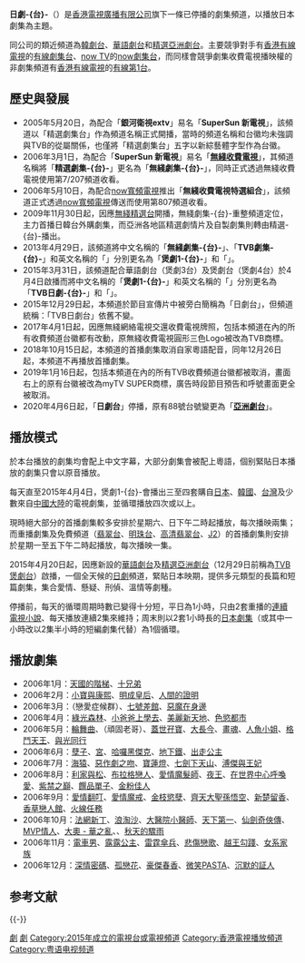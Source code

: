 {{UTC+8}}
{{頻道資訊
| 頻道名稱         = 日劇-{台}-<br/>{{lang|en|Japanese Drama}}
| 頻道圖片檔案     = TVB_Japanese_Drama_2017_logo.png
| 頻道圖片尺寸     = 
| 頻道圖片名稱     = 日劇台2017年-2019年台徽
| 所屬國家        =
| 所屬國家或地區   = {{HK}}
| 總部所在         = {{HK}}[[將軍澳|將軍澳]]
| 播放地區         = [[香港|香港]]
| 成立日期         = 
| 試播日期         = 
| 開播日期         = 2015年4月4日
| 停播日期         = 2020年4月6日
| 頻道語言         = 粵語
| 頻道呼號         = 
| 頻道類別         = 電視劇
| 視頻格式         = 標清：[[576i|576i]] [[縱橫比_(圖像)|4:3]]<br />高清：[[1080i|1080i]] [[縱橫比_(圖像)|16:9]]
| 收視率           = 
| 收視率調查時間   = 
| 收視率資料來源   = 
| 頻道口號         = 
| 擁有者           = [[電視廣播有限公司|電視廣播有限公司]]
| 持股者           = 
| 被取代名稱     = [[亞洲劇台|亞洲劇台]]
| 集團同類頻道     = [[韓劇台|韓劇台]]、[[華語劇台|華語劇台]]、[[精選亞洲劇台|精選亞洲劇台]]
| 重播服務頻道     = 
| 頻道官方網站     = http://programme.tvb.com/tvbjapanesedrama/
| 備註             =
| OTT供應商01 = 
| OTT頻道數01 = 
}}
'''日劇-{台}-'''（{{lang-en|'''Japanese Drama'''}}）是[[香港|香港]][[電視廣播有限公司|電視廣播有限公司]]旗下一條已停播的劇集頻道，以播放日本劇集為主題。

同公司的類近頻道為[[韓劇台|韓劇台]]、[[華語劇台|華語劇台]]和[[精選亞洲劇台|精選亞洲劇台]]。主要競爭對手有[[香港有線電視|香港有線電視]]的[[有線劇集台|有線劇集台]]、[[now_TV|now TV]]的[[now劇集台|now劇集台]]，而同樣會競爭劇集收費電視播映權的非劇集頻道有[[香港有線電視|香港有線電視]]的[[有線第1台|有線第1台]]。

== 歷史與發展 ==
* 2005年5月20日，為配合「'''銀河衛視extv'''」易名「'''SuperSun 新電視'''」，該頻道以「精選劇集台」作為頻道名稱正式開播，當時的頻道名稱和台徽均未強調與TVB的從屬關係，也僅將「精選劇集台」五字以新綜藝體字型作為台徽。
* 2006年3月1日，為配合「'''SuperSun 新電視'''」易名「'''[[大台網|無綫收費電視]]'''」，其頻道名稱將「'''精選劇集-{台}-'''」更名為「'''無綫劇集-{台}-'''」，同時正式透過無綫收費電視使用第7/207頻道收看。
* 2006年5月10日，為配合[[now_TV|now寬頻電視]]推出「'''無綫收費電視特選組合'''」，該頻道正式透過[[now_TV|now寬頻電視]]傳送而使用第807頻道收看。
* 2009年11月30日起，因應[[亞洲劇台|無綫精選台]]開播，無綫劇集-{台}-重整頻道定位，主力首播日韓台外購劇集，而亞洲各地區精選劇情片及自製劇集則轉由精選-{台}-播出。
* 2013年4月29日，該頻道將中文名稱的「'''無綫劇集-{台}-'''」、「'''TVB劇集-{台}-'''」和英文名稱的「{{lang|en|'''TVB Drama'''}}」分別更名為「'''煲劇1-{台}-'''」和「{{lang|en|'''Drama 1'''}}」。
* 2015年3月31日，該頻道配合華語劇台（煲劇3台）及煲劇台（煲劇4台）於4月4日啟播而將中文名稱的「'''煲劇1-{台}-'''」和英文名稱的「{{lang|en|'''Drama 1'''}}」分別更名為「'''TVB日劇-{台}-'''」和「{{lang|en|'''TVB Japanese Drama'''}}」。
* 2015年12月29日起，本頻道於節目宣傳片中被旁白簡稱為「日劇台」，但頻道統稱：「TVB日劇台」依舊不變。
* 2017年4月1日起，因應無綫網絡電視交還收費電視牌照，包括本頻道在內的所有收費頻道台徽都有改動，原無綫收費電視圓形三色Logo被改為TVB商標。
* 2018年10月15日起，本頻道的首播劇集取消自家粵語配音，同年12月26日起，本頻道不再播放首播劇集。
* 2019年1月16日起，包括本頻道在內的所有TVB收費頻道台徽都被取消，畫面右上的原有台徽被改為myTV SUPER商標，廣告時段節目預告和呼號畫面更全被取消。
* 2020年4月6日起，「'''日劇台'''」停播，原有88號台號變更為「'''[[亞洲劇台|亞洲劇台]]'''」。

== 播放模式 ==

於本台播放的劇集均會配上中文字幕，大部分劇集會被配上粵語，個别緊貼日本播放的劇集只會以原音播放。

每天直至2015年4月4日，煲劇1-{台}-會播出三至四套購自[[日本|日本]]、[[韓國|韓國]]、[[台灣|台灣]]及少數來自[[中國大陸|中國大陸]]的電視劇集，並循環播放四次或以上。

現時絕大部分的首播劇集較多安排於星期六、日下午二時起播放，每次播映兩集；而重播劇集及免費頻道（[[翡翠台|翡翠台]]、[[明珠台|明珠台]]、[[高清翡翠台|高清翡翠台]]、[[J2|J2]]）的首播劇集則安排於星期一至五下午二時起播放，每次播映一集。

2015年4月20日起，因應新設的[[華語劇台|華語劇台]]及[[精選亞洲劇台|精選亞洲劇台]]（12月29日前稱為[[TVB煲劇台|TVB煲劇台]]）啟播，一個全天候的[[日劇|日劇]]頻道，緊貼日本映期，提供多元類型的長篇和短篇劇集，集合愛情、懸疑、刑偵、溫情等劇種。

停播前，每天的循環周期時數已變得十分短，平日為1小時，只由2套重播的[[連續電視小說|連續電視小說]]、每天播放連續2集來維持；周末則以2套1小時長的[[日本劇集|日本劇集]]（或其中一小時改以2集半小時的短編劇集代替）為1個循環。

== 播放劇集 ==
{{main|日劇台電視劇集列表}}
* 2006年1月：[[天國的階梯|天國的階梯]]、[[十兄弟_(無綫電視劇集)|十兄弟]]
* 2006年2月：[[小寶與康熙|小寶與康熙]]、[[明成皇后_(電視劇)|明成皇后]]、[[人間的證明|人間的證明]]
* 2006年3月：{{link-ja|攪嘢辦公室|ラブコンプレックス}}（戀愛症候群）、[[七號差館_(電視劇)|七號差館]]、[[惡魔在身邊|惡魔在身邊]]
* 2006年4月：[[綠光森林|綠光森林]]、[[小爸爸上學去|小爸爸上學去]]、[[美麗新天地|美麗新天地]]、[[色慾都市|色慾都市]]
* 2006年5月：[[輪舞曲|輪舞曲]]、{{link-ja|義務爹哋|涙をふいて}}（頑固老哥）、[[蓋世孖寶|蓋世孖寶]]、[[大長今_(電視劇)|大長今]]、[[畫魂|畫魂]]、[[人魚小姐|人魚小姐]]、[[格鬥天王_(電視劇)|格鬥天王]]、[[與光同行|與光同行]]
* 2006年6月：[[孽子_(電視劇)|孽子]]、[[宮_(2006年電視劇)|宮]]、[[帥哥醫生|哈囉黑傑克]]、[[地下鐵_(劇集)|地下鐵]]、[[出走公主|出走公主]]
* 2006年7月：[[海猿|海猿]]、[[惡作劇之吻|惡作劇之吻]]、[[寶蓮燈_(2005年電視劇)|寶蓮燈]]、[[七劍下天山_(電視劇)|七劍下天山]]、[[溥傑與王妃|溥傑與王妃]]
* 2006年8月：[[利家與松|利家與松]]、[[布拉格戀人|布拉格戀人]]、[[愛情魔髮師|愛情魔髮師]]、[[夜王|夜王]]、[[在世界中心呼喚愛|在世界中心呼喚愛]]、[[紫禁之巔|紫禁之巔]]、[[饌品單子|饌品單子]]、[[金粉佳人|金粉佳人]]
* 2006年9月：[[只有你_(2005年電視劇)|愛情翻叮]]、[[愛情魔戒|愛情魔戒]]、[[金枝慾孽|金枝慾孽]]、[[齊天大聖孫悟空|齊天大聖孫悟空]]、[[新楚留香|新楚留香]]、[[香草戀人館|香草戀人館]]、[[火線任務|火線任務]]
* 2006年10月：[[法網新丁|法網新丁]]、[[浪淘沙_(電視劇)|浪淘沙]]、[[大醫院小醫師|大醫院小醫師]]、[[天下第一|天下第一]]、[[仙劍奇俠傳_(電視劇)|仙劍奇俠傳]]、[[MVP情人|MVP情人]]、[[大奧_-_華之亂|大奧 - 華之亂]]、{{link-ja|垃圾律師|弁護士のくず}}、[[秋日驟雨|秋天的驟雨]]
* 2006年11月：[[電車男_(電視劇)|電車男]]、[[露露公主|露露公主]]、[[雷霆傘兵|雷霆傘兵]]、[[悲傷戀歌|悲傷戀歌]]、[[越王勾踐_(電視劇)|越王勾踐]]、[[女系家族|女系家族]]
* 2006年12月：[[深情密碼|深情密碼]]、[[孤戀花_(2005年電視劇)|孤戀花]]、[[豪傑春香|豪傑春香]]、[[微笑PASTA|微笑PASTA]]、[[沉默的証人|沉默的証人]]

== 参考文献 ==
{{Reflist}}
{{-}}
{{電視廣播有限公司頻道}}
{{電視廣播有限公司節目列表索引}}
{{電視廣播有限公司劇集列表索引}}

[[Category:電視廣播有限公司電視頻道|劇]]
[[Category:電視廣播有限公司電視劇電視頻道|劇]]
[[Category:2015年成立的電視台或電視頻道|Category:2015年成立的電視台或電視頻道]]
[[Category:香港電視播放頻道|Category:香港電視播放頻道]]
[[Category:粤语电视频道|Category:粤语电视频道]]